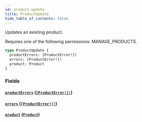 ```yaml
---
id: product-update
title: ProductUpdate
hide_table_of_contents: false
---
```


Updates an existing product.

Requires one of the following permissions: MANAGE_PRODUCTS.

```graphql
type ProductUpdate {
  productErrors: [ProductError!]!
  errors: [ProductError!]!
  product: Product
}
```

### Fields

#### [`productErrors`](#) ([`[ProductError!]!`](../../../developer/api-reference/objects/product-error))

#### [`errors`](#) ([`[ProductError!]!`](../../../developer/api-reference/objects/product-error))

#### [`product`](#) ([`Product`](../../../developer/api-reference/objects/product))
